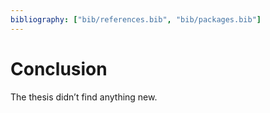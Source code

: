 ```yaml
---
bibliography: ["bib/references.bib", "bib/packages.bib"]
---
```


# Conclusion {#sec-conc}

The thesis didn't find anything new.
